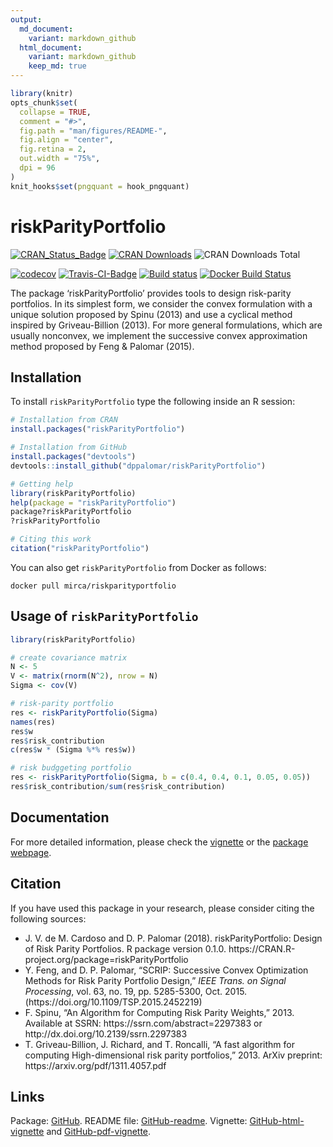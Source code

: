 ```yaml
---
output:
  md_document:
    variant: markdown_github
  html_document:
    variant: markdown_github
    keep_md: true
---
```


<!-- README.md is generated from README.Rmd. Please edit that file -->

```r
library(knitr)
opts_chunk$set(
  collapse = TRUE,
  comment = "#>",
  fig.path = "man/figures/README-",
  fig.align = "center",
  fig.retina = 2,
  out.width = "75%",
  dpi = 96
)
knit_hooks$set(pngquant = hook_pngquant)
```

# riskParityPortfolio

[![CRAN_Status_Badge](http://www.r-pkg.org/badges/version/riskParityPotfolio)](http://cran.r-project.org/package=riskParityPortfolio)
[![CRAN Downloads](http://cranlogs.r-pkg.org/badges/riskParityPortfolio)](http://cran.r-project.org/package=riskParityPortfolio)
![CRAN Downloads Total](http://cranlogs.r-pkg.org/badges/grand-total/riskParityPortfolio?color=brightgreen)

[![codecov](https://codecov.io/gh/mirca/riskParityPortfolio/branch/master/graph/badge.svg)](https://codecov.io/gh/mirca/riskParityPortfolio)
[![Travis-CI-Badge](https://travis-ci.org/mirca/riskParityPortfolio.svg?branch=master)](https://travis-ci.org/mirca/riskParityPortfolio)
[![Build status](https://ci.appveyor.com/api/projects/status/dqjti1y461u7sjn8/branch/master?svg=true)](https://ci.appveyor.com/project/mirca/riskparityportfolio/branch/master)
[![Docker Build Status](https://img.shields.io/docker/build/mirca/riskparityportfolio.svg)](https://hub.docker.com/r/mirca/riskparityportfolio/)


The package 'riskParityPortfolio' provides tools to design risk-parity 
portfolios. In its simplest form, we consider the convex formulation 
with a unique solution proposed by Spinu (2013) and use a cyclical 
method inspired by Griveau-Billion (2013). For more general formulations, 
which are usually nonconvex, we implement the successive convex approximation 
method proposed by Feng & Palomar (2015).


## Installation
To install ``riskParityPortfolio`` type the following inside an R session:

```r
# Installation from CRAN
install.packages("riskParityPortfolio")

# Installation from GitHub
install.packages("devtools")
devtools::install_github("dppalomar/riskParityPortfolio")

# Getting help
library(riskParityPortfolio)
help(package = "riskParityPortfolio")
package?riskParityPortfolio
?riskParityPortfolio

# Citing this work
citation("riskParityPortfolio")
```

You can also get ``riskParityPortfolio`` from Docker as follows:
```
docker pull mirca/riskparityportfolio
```

## Usage of `riskParityPortfolio`
```r
library(riskParityPortfolio)

# create covariance matrix
N <- 5
V <- matrix(rnorm(N^2), nrow = N)
Sigma <- cov(V)

# risk-parity portfolio
res <- riskParityPortfolio(Sigma)
names(res)
res$w
res$risk_contribution
c(res$w * (Sigma %*% res$w))

# risk budggeting portfolio
res <- riskParityPortfolio(Sigma, b = c(0.4, 0.4, 0.1, 0.05, 0.05))
res$risk_contribution/sum(res$risk_contribution)
```

## Documentation
For more detailed information, please check the
[vignette](https://htmlpreview.github.io/?https://github.com/dppalomar/riskParityPortfolio/blob/master/vignettes/RiskParityPortfolio-vignette.html)
or the [package webpage](https://mirca.github.io/riskParityPortfolio).

## Citation
If you have used this package in your research, please consider citing the following sources:

- J. V. de M. Cardoso and D. P. Palomar (2018). riskParityPortfolio:
  Design of Risk Parity Portfolios. R package version 0.1.0.
  https://CRAN.R-project.org/package=riskParityPortfolio
- Y. Feng, and D. P. Palomar, "SCRIP: Successive Convex Optimization Methods for
  Risk Parity Portfolio Design," _IEEE Trans. on Signal Processing_, vol. 63, no. 19,
  pp. 5285-5300, Oct. 2015.  (https://doi.org/10.1109/TSP.2015.2452219)
- F. Spinu, "An Algorithm for Computing Risk Parity Weights," 2013.
  Available at SSRN: https://ssrn.com/abstract=2297383 or http://dx.doi.org/10.2139/ssrn.2297383
- T. Griveau-Billion, J. Richard, and T. Roncalli, "A fast algorithm for computing High-dimensional risk parity portfolios," 2013.
  ArXiv preprint: https://arxiv.org/pdf/1311.4057.pdf

## Links
Package: [GitHub](https://github.com/dppalomar/riskParityPortfolio).
README file: [GitHub-readme](https://htmlpreview.github.io/?https://github.com/dppalomar/riskParityPortfolio/blob/master/README.html).
Vignette: [GitHub-html-vignette](https://htmlpreview.github.io/?https://github.com/dppalomar/riskParityPortfolio/blob/master/vignettes/RiskParityPortfolio-vignette.html) and
[GitHub-pdf-vignette](https://docs.google.com/viewer?url=https://github.com/dppalomar/riskParityPortfolio/raw/master/vignettes/RiskParityPortfolio-vignette.pdf).

